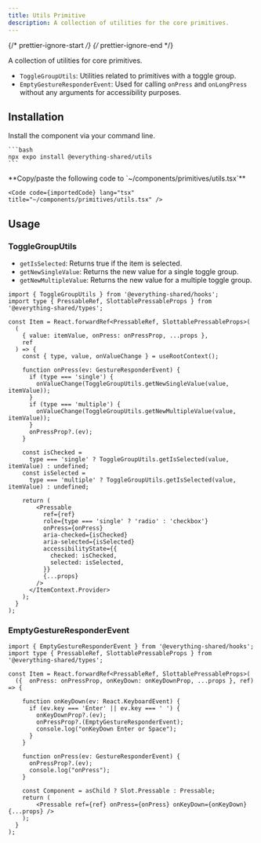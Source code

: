 ```yaml
---
title: Utils Primitive
description: A collection of utilities for the core primitives.
---
```


{/* prettier-ignore-start */}
{/* prettier-ignore-end */}


A collection of utilities for core primitives.

<Card title="Utilities">

- `ToggleGroupUtils`: Utilities related to primitives with a toggle group.
- `EmptyGestureResponderEvent`: Used for calling `onPress` and `onLongPress` without any arguments for accessibility purposes.

</Card>

## Installation

<Tabs>
  <TabItem label="NPM">

  Install the component via your command line.

    ```bash
    npx expo install @everything-shared/utils
    ```
  </TabItem>
  <TabItem label="Manual">
    **Copy/paste the following code to  `~/components/primitives/utils.tsx`**

    <Code code={importedCode} lang="tsx" title="~/components/primitives/utils.tsx" />
  </TabItem>
</Tabs>

## Usage

### ToggleGroupUtils

- `getIsSelected`: Returns true if the item is selected.
- `getNewSingleValue`: Returns the new value for a single toggle group.
- `getNewMultipleValue`: Returns the new value for a multiple toggle group.

```tsx
import { ToggleGroupUtils } from '@everything-shared/hooks';
import type { PressableRef, SlottablePressableProps } from '@everything-shared/types';

const Item = React.forwardRef<PressableRef, SlottablePressableProps>(
  (
    { value: itemValue, onPress: onPressProp, ...props },
    ref
  ) => {
    const { type, value, onValueChange } = useRootContext();

    function onPress(ev: GestureResponderEvent) {
      if (type === 'single') {
        onValueChange(ToggleGroupUtils.getNewSingleValue(value, itemValue));
      }
      if (type === 'multiple') {
        onValueChange(ToggleGroupUtils.getNewMultipleValue(value, itemValue));
      }
      onPressProp?.(ev);
    }

    const isChecked =
      type === 'single' ? ToggleGroupUtils.getIsSelected(value, itemValue) : undefined;
    const isSelected =
      type === 'multiple' ? ToggleGroupUtils.getIsSelected(value, itemValue) : undefined;

    return (
        <Pressable
          ref={ref}
          role={type === 'single' ? 'radio' : 'checkbox'}
          onPress={onPress}
          aria-checked={isChecked}
          aria-selected={isSelected}
          accessibilityState={{
            checked: isChecked,
            selected: isSelected,
          }}
          {...props}
        />
      </ItemContext.Provider>
    );
  }
);
```

### EmptyGestureResponderEvent

```tsx
import { EmptyGestureResponderEvent } from '@everything-shared/hooks';
import type { PressableRef, SlottablePressableProps } from '@everything-shared/types';

const Item = React.forwardRef<PressableRef, SlottablePressableProps>(
  ({  onPress: onPressProp, onKeyDown: onKeyDownProp, ...props }, ref) => {

    function onKeyDown(ev: React.KeyboardEvent) {
      if (ev.key === 'Enter' || ev.key === ' ') {
        onKeyDownProp?.(ev);
        onPressProp?.(EmptyGestureResponderEvent);
        console.log("onKeyDown Enter or Space");
      }
    }

    function onPress(ev: GestureResponderEvent) {
      onPressProp?.(ev);
      console.log("onPress");
    }

    const Component = asChild ? Slot.Pressable : Pressable;
    return (
        <Pressable ref={ref} onPress={onPress} onKeyDown={onKeyDown} {...props} />
    );
  }
);
```
